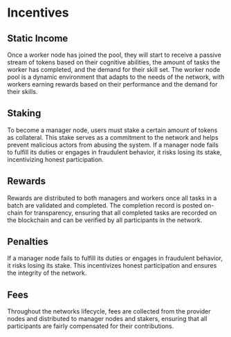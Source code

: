 # Incentives

## Static Income

Once a worker node has joined the pool, they will start to receive a passive stream of tokens based on their cognitive abilities, the amount of tasks the worker has completed, and the demand for their skill set. The worker node pool is a dynamic environment that adapts to the needs of the network, with workers earning rewards based on their performance and the demand for their skills.

## Staking

To become a manager node, users must stake a certain amount of tokens as collateral. This stake serves as a commitment to the network and helps prevent malicious actors from abusing the system. If a manager node fails to fulfill its duties or engages in fraudulent behavior, it risks losing its stake, incentivizing honest participation.

## Rewards

Rewards are distributed to both managers and workers once all tasks in a batch are validated and completed. The completion record is posted on-chain for transparency, ensuring that all completed tasks are recorded on the blockchain and can be verified by all participants in the network.

## Penalties

If a manager node fails to fulfill its duties or engages in fraudulent behavior, it risks losing its stake. This incentivizes honest participation and ensures the integrity of the network.

## Fees

Throughout the networks lifecycle, fees are collected from the provider nodes and distributed to manager nodes and stakers, ensuring that all participants are fairly compensated for their contributions.
